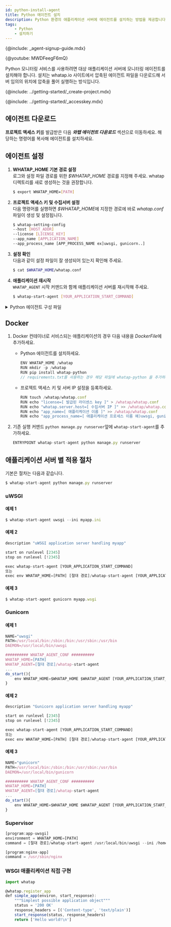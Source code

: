 ```yaml
---
id: python-install-agent
title: Python 에이전트 설치
description: Python 환경의 애플리케이션 서버에 에이전트를 설치하는 방법을 제공합니다.
tags: 
    - Python
    - 설치하기
---
```


{@include: _agent-signup-guide.mdx}

{@youtube: MWDFeegF6mQ}

Python 모니터링 서비스를 사용하려면 대상 애플리케이션 서버에 모니터링 에이전트를 설치해야 합니다. 설치는 whatap.io 사이트에서 압축된 에이전트 파일을 다운로드해 서버 임의의 위치에 압축을 풀어 실행하는 방식입니다.

{@include: ../getting-started/_create-project.mdx}

{@include: ../getting-started/_accesskey.mdx}

## 에이전트 다운로드

**프로젝트 액세스 키**를 발급받은 다음 ***와탭 에이전트 다운로드*** 섹션으로 이동하세요. 해당하는 명령어를 복사해 에이전트를 설치하세요. 

## 에이전트 설정

1. **WHATAP_HOME 기본 경로 설정**  
    로그와 설정 파일 경로를 위한 *$WHATAP_HOME* 경로를 지정해 주세요. whatap 디렉토리를 새로 생성하는 것을 권장합니다.

    ```bash title=SH
    $ export WHATAP_HOME=[PATH]
    ```
1. **프로젝트 액세스 키 및 수집서버 설정**  
    다음 명령어를 실행하면 *$WHATAP_HOME*에 지정한 경로에 바로 *whatap.conf* 파일이 생성 및 설정됩니다.

    ```bash title=SH
    $ whatap-setting-config
    --host [HOST_ADDR]
    --license [LICENSE_KEY]
    --app_name [APPLICATION_NAME]
    --app_process_name [APP_PROCESS_NAME ex]uwsgi, gunicorn..]
    ```
1. **설정 확인**  
    다음과 같이 설정 파일이 잘 생성되어 있는지 확인해 주세요.

    ```bash title=SH
    $ cat $WHATAP_HOME/whatap.conf
    ```
1. **애플리케이션 재시작**  
    `WHATAP_AGENT` 시작 커맨드와 함께 애플리케이션 서버를 재시작해 주세요.

    ```bash title=SH
    $ whatap-start-agent [YOUR_APPLICATION_START_COMMAND]
    ```


<details>
<summary>Python 에이전트 구성 파일</summary>

Python 모니터링 서비스를 구성하는 각 파일의 역할은 다음과 같습니다.

* *whatap.conf* : 에이전트 설정 기본 필수 파일입니다. 에이전트와 관련된 옵션은 모두 *whatap.conf*에서 설정 가능합니다.

* *paramkey.txt* : 추적한 트랜잭션의 프로파일 정보로 수집한 HTTP와 SQL 데이터의 파라미터 정보를 확인할 때 사용합니다. 보안 키를 파일에 저장하고 실제 수집된 데이터를 브라우저에서 확인하고자 할 때 파일에 저장해 둔 보안 키를 입력해야 조회할 수 있습니다. 파일의 내용을 직접 변경하여 보안 키 수정이 가능합니다. 관련 옵션은 다음과 같습니다. 

    * `profile_http_parameter_enabled` (default: false)

    * `profile_sql_param_enabled` (default: false)

</details>

## Docker

<!-- ⓵ requirements.txt를 사용하는 경우 해당 파일에 whatap-python을 추가하세요. -->

1. Docker 컨테이너로 서비스되는 애플리케이션의 경우 다음 내용을 *DockerFile*에 추가하세요.

    * Python 에이전트를 설치하세요.

        ```java title='Dockerfile' {3}
        ENV WHATAP_HOME /whatap
        RUN mkdir -p /whatap
        RUN pip install whatap-python
        // requirements.txt를 사용하는 경우 해당 파일에 whatap-python 을 추가하세요.
        ```

    * 프로젝트 액세스 키 및 서버 IP 설정을 등록하세요.

        ```javascript title='Dockerfile'
        RUN touch /whatap/whatap.conf
        RUN echo "license=[ 발급된 라이센스 key ]" > /whatap/whatap.conf
        RUN echo "whatap.server.host=[ 수집서버 IP ]" >> /whatap/whatap.conf
        RUN echo "app_name=[ 애플리케이션 이름 ]" >> /whatap/whatap.conf
        RUN echo "app_process_name=[ 애플리케이션 프로세스 이름 예)uwsgi, gunicorn.. ]" >> /whatap/whatap.conf
        ```
1. 기존 실행 커맨드 `python manage.py runserver`앞에 `whatap-start-agent`를 추가하세요.

    ```javascript title='Dockerfile'
    ENTRYPOINT whatap-start-agent python manage.py runserver
    ```

## 애플리케이션 서버 별 적용 절차

기본은 절차는 다음과 같습니다.

```javascript title='SH'
$ whatap-start-agent python manage.py runserver
```
<!-- 응답 받은 후 더 진행 -->
### uWSGI

#### 예제 1

```javascript title=SH
$ whatap-start-agent uwsgi --ini myapp.ini
```

#### 예제 2

```javascript title=VI
description "uWSGI application server handling myapp"

start on runlevel [2345]
stop on runlevel [!2345]

exec whatap-start-agent [YOUR_APPLICATION_START_COMMAND]
또는
exec env WHATAP_HOME=[PATH] [절대 경로]/whatap-start-agent [YOUR_APPLICATION_START_COMMAND]
```

#### 예제 3

```javascript title=SH 
$ whatap-start-agent gunicorn myapp.wsgi
```

### Gunicorn

#### 예제 1

```javascript title=SH
NAME="uwsgi"
PATH=/usr/local/bin:/sbin:/bin:/usr/sbin:/usr/bin
DAEMON=/usr/local/bin/uwsgi

########## WHATAP_AGENT_CONF ##########
WHATAP_HOME=[PATH]
WHATAP_AGENT=[절대 경로]/whatap-start-agent
...
do_start(){
    env WHATAP_HOME=$WHATAP_HOME $WHATAP_AGENT [YOUR_APPLICATION_START_COMMAND]
}
```

#### 예제 2

```javascript title=SH
description "Gunicorn application server handling myapp"

start on runlevel [2345]
stop on runlevel [!2345]

exec whatap-start-agent [YOUR_APPLICATION_START_COMMAND]
또는
exec env WHATAP_HOME=[PATH] [절대 경로]/whatap-start-agent [YOUR_APPLICATION_START_COMMAND]
```

#### 예제 3

```javascript title=SH
NAME="gunicorn"
PATH=/usr/local/bin:/sbin:/bin:/usr/sbin:/usr/bin
DAEMON=/usr/local/bin/gunicorn

########## WHATAP_AGENT_CONF ##########
WHATAP_HOME=[PATH]
WHATAP_AGENT=[절대 경로]/whatap-start-agent
...
do_start(){
    env WHATAP_HOME=$WHATAP_HOME $WHATAP_AGENT [YOUR_APPLICATION_START_COMMAND]
}
```

### Supervisor

```javascript title=SH
[program:app-uwsgi]
environment = WHATAP_HOME=[PATH]
command = [절대 경로]/whatap-start-agent /usr/local/bin/uwsgi --ini /home/blog/backend/config/uwsgi.ini

[program:nginx-app]
command = /usr/sbin/nginx
```

### WSGI 애플리케이션 직접 구현

```javascript title=PYTHON
import whatap

@whatap.register_app
def simple_app(environ, start_response):
    """Simplest possible application object"""
    status = '200 OK'
    response_headers = [('Content-type', 'text/plain')]
    start_response(status, response_headers)
    return ['Hello world!\n']
```
